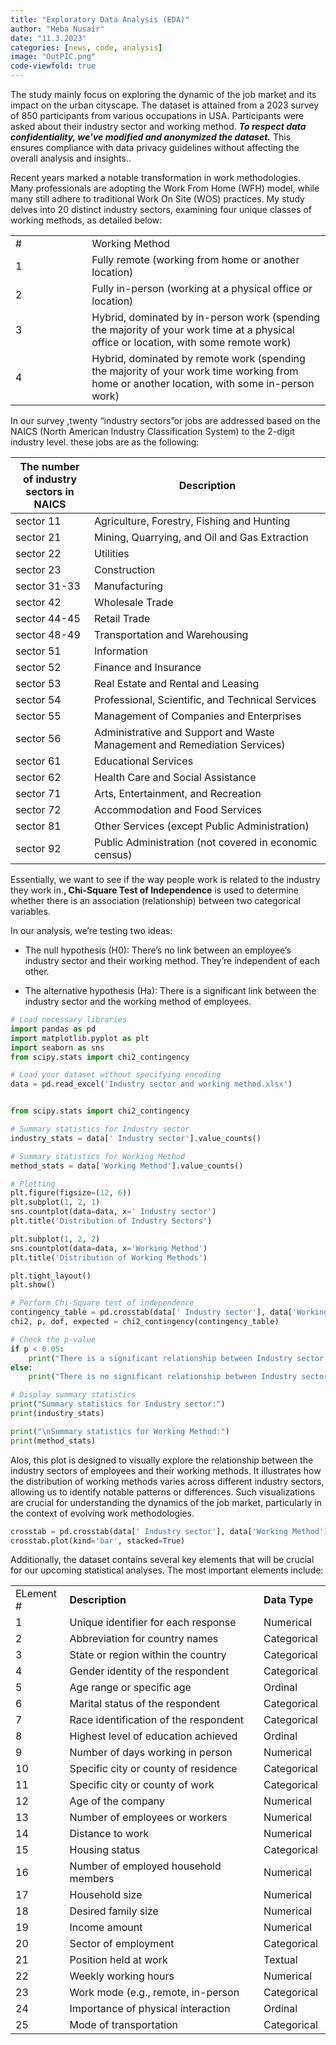 ---
title: "Exploratory Data Analysis (EDA)"
author: "Heba Nusair"
date: "11.3.2023"
categories: [news, code, analysis]
image: "OutPIC.png"
code-viewfold: true
---

The study mainly focus on exploring the dynamic of the job market and its impact on the urban cityscape. The dataset is attained from a 2023 survey of 850 participants from various occupations in USA. Participants were asked about their industry sector and working method. ***To respect data confidentiality, we've modified and anonymized the dataset.*** This ensures compliance with data privacy guidelines without affecting the overall analysis and insights..

Recent years marked a notable transformation in work methodologies. Many professionals are adopting the Work From Home (WFH) model, while many still adhere to traditional Work On Site (WOS) practices. My study delves into 20 distinct industry sectors, examining four unique classes of working methods, as detailed below:

|     |                                                                                                                                            |
|-----------------|----------------------------------------------------|
| \#  | Working Method                                                                                                                             |
| 1   | Fully remote (working from home or another location)                                                                                       |
| 2   | Fully in-person (working at a physical office or location)                                                                                 |
| 3   | Hybrid, dominated by in-person work (spending the majority of your work time at a physical office or location, with some remote work)      |
| 4   | Hybrid, dominated by remote work (spending the majority of your work time working from home or another location, with some in-person work) |

In our survey ,twenty "industry sectors"or jobs are addressed based on the NAICS (North American Industry Classification System) to the 2-digit industry level. these jobs are as the following:

| The number of industry sectors in NAICS | Description                                                               |
|------------------|------------------------------------------------------|
| sector 11                               | Agriculture, Forestry, Fishing and Hunting                                |
| sector 21                               | Mining, Quarrying, and Oil and Gas Extraction                             |
| sector 22                               | Utilities                                                                 |
| sector 23                               | Construction                                                              |
| sector 31-33                            | Manufacturing                                                             |
| sector 42                               | Wholesale Trade                                                           |
| sector 44-45                            | Retail Trade                                                              |
| sector 48-49                            | Transportation and Warehousing                                            |
| sector 51                               | Information                                                               |
| sector 52                               | Finance and Insurance                                                     |
| sector 53                               | Real Estate and Rental and Leasing                                        |
| sector 54                               | Professional, Scientific, and Technical Services                          |
| sector 55                               | Management of Companies and Enterprises                                   |
| sector 56                               | Administrative and Support and Waste Management and Remediation Services) |
| sector 61                               | Educational Services                                                      |
| sector 62                               | Health Care and Social Assistance                                         |
| sector 71                               | Arts, Entertainment, and Recreation                                       |
| sector 72                               | Accommodation and Food Services                                           |
| sector 81                               | Other Services (except Public Administration)                             |
| sector 92                               | Public Administration (not covered in economic census)                    |

Essentially, we want to see if the way people work is related to the industry they work in.**, Chi-Square Test of Independence** is used to determine whether there is an association (relationship) between two categorical variables.

In our analysis, we're testing two ideas:

-   The null hypothesis (H0): There's no link between an employee's industry sector and their working method. They're independent of each other.

-   The alternative hypothesis (Ha): There is a significant link between the industry sector and the working method of employees.

```{python}

# Load necessary libraries
import pandas as pd
import matplotlib.pyplot as plt
import seaborn as sns
from scipy.stats import chi2_contingency

# Load your dataset without specifying encoding
data = pd.read_excel('Industry sector and working method.xlsx')


from scipy.stats import chi2_contingency

# Summary statistics for Industry sector
industry_stats = data[' Industry sector'].value_counts()

# Summary statistics for Working Method
method_stats = data['Working Method'].value_counts()

# Plotting
plt.figure(figsize=(12, 6))
plt.subplot(1, 2, 1)
sns.countplot(data=data, x=' Industry sector')
plt.title('Distribution of Industry Sectors')

plt.subplot(1, 2, 2)
sns.countplot(data=data, x='Working Method')
plt.title('Distribution of Working Methods')

plt.tight_layout()
plt.show()

# Perform Chi-Square test of independence
contingency_table = pd.crosstab(data[' Industry sector'], data['Working Method'])
chi2, p, dof, expected = chi2_contingency(contingency_table)

# Check the p-value
if p < 0.05:
    print("There is a significant relationship between Industry sector and Working Method.")
else:
    print("There is no significant relationship between Industry sector and Working Method.")

# Display summary statistics
print("Summary statistics for Industry sector:")
print(industry_stats)

print("\nSummary statistics for Working Method:")
print(method_stats)

```

Alos, this plot is designed to visually explore the relationship between the industry sectors of employees and their working methods. It illustrates how the distribution of working methods varies across different industry sectors, allowing us to identify notable patterns or differences. Such visualizations are crucial for understanding the dynamics of the job market, particularly in the context of evolving work methodologies.

```{python}

crosstab = pd.crosstab(data[' Industry sector'], data['Working Method'])
crosstab.plot(kind='bar', stacked=True)

```

Additionally, the dataset contains several key elements that will be crucial for our upcoming statistical analyses. The most important elements include:

|            |                                           |               |
|------------|-------------------------------------------|---------------|
| ELement \# | **Description**                           | **Data Type** |
| 1          | Unique identifier for each response       | Numerical     |
| 2          | Abbreviation for country names            | Categorical   |
| 3          | State or region within the country        | Categorical   |
| 4          | Gender identity of the respondent         | Categorical   |
| 5          | Age range or specific age                 | Ordinal       |
| 6          | Marital status of the respondent          | Categorical   |
| 7          | Race identification of the respondent     | Categorical   |
| 8          | Highest level of education achieved       | Ordinal       |
| 9          | Number of days working in person          | Numerical     |
| 10         | Specific city or county of residence      | Categorical   |
| 11         | Specific city or county of work           | Categorical   |
| 12         | Age of the company                        | Numerical     |
| 13         | Number of employees or workers            | Numerical     |
| 14         | Distance to work                          | Numerical     |
| 15         | Housing status                            | Categorical   |
| 16         | Number of employed household members      | Numerical     |
| 17         | Household size                            | Numerical     |
| 18         | Desired family size                       | Numerical     |
| 19         | Income amount                             | Numerical     |
| 20         | Sector of employment                      | Categorical   |
| 21         | Position held at work                     | Textual       |
| 22         | Weekly working hours                      | Numerical     |
| 23         | Work mode (e.g., remote, in-person        | Categorical   |
| 24         | Importance of physical interaction        | Ordinal       |
| 25         | Mode of transportation                    | Categorical   |
